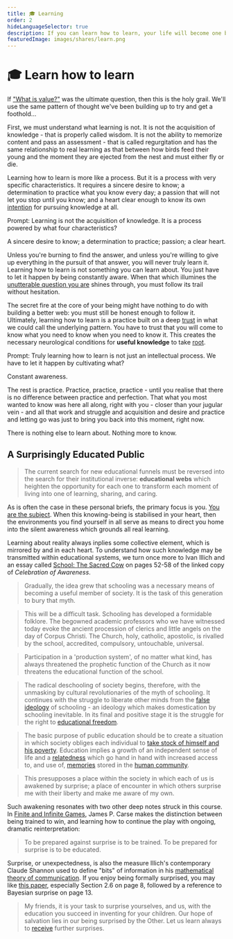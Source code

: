 ```yaml
---
title: 🎓 Learning
order: 2
hideLanguageSelector: true
description: If you can learn how to learn, your life will become one beautifully meaningful lesson after another. This is the holy grail.
featuredImage: images/shares/learn.png
---
```


# 🎓 Learn how to learn

<AudioPlayer src="https://kernel-audio.s3.amazonaws.com/M6E2+-+Learning.mp3"/>

If ["What is value?"](/learn/module-1/value/) was the ultimate question, then this is the holy 
grail. We'll use the same pattern of thought we've been building up to try and get a foothold... 

First, we must understand what learning is not. It is not the acquisition of knowledge - 
that is properly called wisdom. It is not the ability to memorize content and pass an 
assessment - that is called regurgitation and has the same relationship to real learning 
as that between how birds feed their young and the moment they are ejected from the nest 
and must either fly or die.

Learning how to learn is more like a process. But it is a process with very specific characteristics. It requires a sincere desire to know; a determination to practice what you know every day; a passion that will not let you stop until you know; and a heart clear enough to know its own [intention](/learn/module-3/intention/) for pursuing knowledge at all.

<Flash>

<Card>

Prompt: Learning is not the acquisition of knowledge. It is a process powered by what four characteristics?

A sincere desire to know; a determination to practice; passion; a clear heart.

</Card>

</Flash>

Unless you're burning to find the answer, and unless you're willing to give up everything 
in the pursuit of that answer, you will never truly learn it. Learning how to learn is not 
something you can learn about. You just have to let it happen by being constantly aware. When 
that which illumines the [unutterable question you are](/learn/module-0/play-of-pattern/#the-honest-question) shines through, you must follow its trail without hesitation.

The <Link to="https://www.youtube.com/watch?v=3HYlbg6RKMA&t=73s">secret fire</Link> 
at the core of your being might have nothing to do with building a better web: you must still 
be honest enough to follow it. Ultimately, learning how to learn is a practice built on a 
deep [trust](/learn/module-0/trust/) in what we could call the underlying pattern. You have to 
trust that you will come to know what you need to know when you need to know it. This creates 
the necessary neurological conditions for **useful knowledge** to take [root](/learn/module-1/meaning/#further-references).

<Flash>

<Card>

Prompt: Truly learning how to learn is not just an intellectual process. We have to let it happen by cultivating what?

Constant awareness.

</Card>

</Flash>

The rest is practice. Practice, practice, practice - until you realise that there is no 
difference between practice and perfection. That what you most wanted to know was here all 
along, right with you - closer than your jugular vein - and all that work and struggle and 
acquisition and desire and practice and letting go was just to bring you back into this moment, 
right now. 

There is nothing else to learn about. Nothing more to know.

## A Surprisingly Educated Public

> The current search for new educational funnels must be reversed into the search for their institutional inverse: **educational webs** which heighten the opportunity for each one to transform each moment of living into one of learning, sharing, and caring.

As is often the case in these personal briefs, the primary focus is you. [You are the subject](https://www.youtube.com/watch?v=QHKrXUHXmO4). When this knowing-being is stabilised in your heart, then the environments you find yourself in all serve as means to direct you home into the silent awareness which grounds all real learning. 

Learning about reality always inplies some collective element, which is mirrored by and in each heart. To understand how such knowledge may be transmitted within educational systems, we turn once more to Ivan Illich and an essay called [School: The Sacred Cow](https://download.tuxfamily.org/openmathdep/history/Celebration_of_Awareness-Illich.pdf) on pages 52-58 of the linked copy of _Celebration of Awareness_.

> Gradually, the idea grew that schooling was a necessary means of becoming a useful member of society. It is the task of this generation to bury that myth.

> This will be a difficult task. Schooling has developed a formidable folklore. The begowned academic professors who we have witnessed today evoke the ancient procession of clerics and little angels on the day of Corpus Christi. The Church, holy, catholic, apostolic, is rivalled by the school, accredited, compulsory, untouchable, universal.

> Participation in a 'production system', of no matter what kind, has always threatened the prophetic function of the Church as it now threatens the educational function of the school.

> The radical deschooling of society begins, therefore, with the unmasking by cultural revolutionaries of the myth of schooling. It continues with the struggle to liberate other minds from the [false ideology](/learn/module-7/no-paradigm/#re-cognition) of schooling - an ideology which makes domestication by schooling inevitable. In its final and positive stage it is the struggle for the right to [educational freedom](/blog/community/free-learn/).

> The basic purpose of public education should be to create a situation in which society obliges each individual to [take stock of himself and his poverty](/conversation/true-voice). Education implies a growth of an independent sense of life and a [relatedness](/conversation/reciprocity) which go hand in hand with increased access to, and use of, [memories](/learn/module-3/remember) stored in the [human community](/conversation/hospitality/#playful-souls).

> This presupposes a place within the society in which each of us is awakened by surprise; a place of encounter in which others surprise me with their liberty and make me aware of my own. 

Such awakening resonates with two other deep notes struck in this course. In [Finite and Infinite Games](/build/games/infinite), James P. Carse makes the distinction between being trained to win, and learning how to continue the play with ongoing, dramatic reinterpretation:

> To be prepared against surprise is to be trained. To be prepared for surprise is to be educated.

Surprise, or unexpectedness, is also the measure Illich's contemporary Claude Shannon used to define "bits" of information in his [mathematical theory of communication](https://www.youtube.com/watch?v=tPcCElmAaRI&list=PL_NAkUK835PWbclYgtIJ07aXSPx-cWper&index=11). If you enjoy being formally surprised, you may like [this paper](https://arxiv.org/pdf/0812.4360.pdf), especially Section 2.6 on page 8, followed by a reference to Bayesian surprise on page 13. 

> My friends, it is your task to surprise yourselves, and us, with the education you succeed in inventing for your children. Our hope of salvation lies in our being surprised by the Other. Let us learn always to [receive](/learn/module-7/giving/#receiving-gracefully) further surprises.

